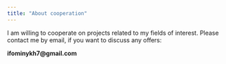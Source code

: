 ```yaml
---
title: "About cooperation"
---
```


I am willing to cooperate on projects related to my fields of interest. Please contact me by email, if you want to discuss any offers:

**ifominykh7\@gmail.com**
